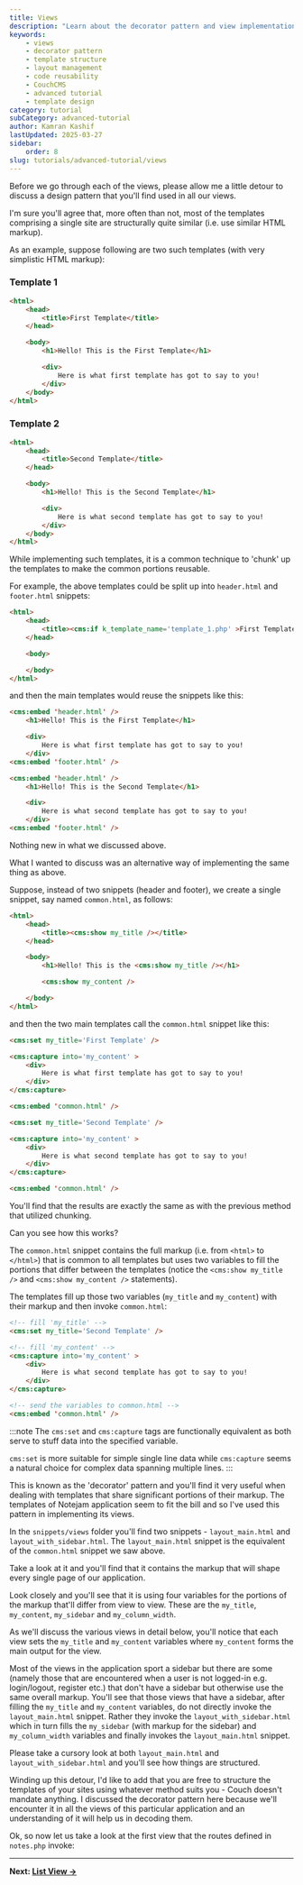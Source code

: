 ---
title: Views
description: "Learn about the decorator pattern and view implementation in CouchCMS, including template structuring, layout management, and code reusability techniques."
keywords:
    - views
    - decorator pattern
    - template structure
    - layout management
    - code reusability
    - CouchCMS
    - advanced tutorial
    - template design
category: tutorial
subCategory: advanced-tutorial
author: Kamran Kashif
lastUpdated: 2025-03-27
sidebar:
    order: 8
slug: tutorials/advanced-tutorial/views
---

Before we go through each of the views, please allow me a little detour to discuss a design pattern that you'll find used in all our views.

I'm sure you'll agree that, more often than not, most of the templates comprising a single site are structurally quite similar (i.e. use similar HTML markup).

As an example, suppose following are two such templates (with very simplistic HTML markup):

### Template 1

```html title="template_1.php"
<html>
    <head>
        <title>First Template</title>
    </head>

    <body>
        <h1>Hello! This is the First Template</h1>

        <div>
            Here is what first template has got to say to you!
        </div>
    </body>
</html>
```

### Template 2

```html title="template_2.php"
<html>
    <head>
        <title>Second Template</title>
    </head>

    <body>
        <h1>Hello! This is the Second Template</h1>

        <div>
            Here is what second template has got to say to you!
        </div>
    </body>
</html>
```

While implementing such templates, it is a common technique to 'chunk' up the templates to make the common portions reusable.

For example, the above templates could be split up into `header.html` and `footer.html` snippets:

```html title="header.html"
<html>
    <head>
        <title><cms:if k_template_name='template_1.php' >First Template<cms:else />Second Template</cms:if></title>
    </head>

    <body>
```

```html title="footer.html"
    </body>
</html>
```

and then the main templates would reuse the snippets like this:

```html title="template_1.php"
<cms:embed 'header.html' />
    <h1>Hello! This is the First Template</h1>

    <div>
        Here is what first template has got to say to you!
    </div>
<cms:embed 'footer.html' />
```

```html title="template_2.php"
<cms:embed 'header.html' />
    <h1>Hello! This is the Second Template</h1>

    <div>
        Here is what second template has got to say to you!
    </div>
<cms:embed 'footer.html' />
```

Nothing new in what we discussed above.

What I wanted to discuss was an alternative way of implementing the same thing as above.

Suppose, instead of two snippets (header and footer), we create a single snippet, say named `common.html`, as follows:

```html title="common.html"
<html>
    <head>
        <title><cms:show my_title /></title>
    </head>

    <body>
        <h1>Hello! This is the <cms:show my_title /></h1>

        <cms:show my_content />

    </body>
</html>
```

and then the two main templates call the `common.html` snippet like this:

```html title="template_1.php"
<cms:set my_title='First Template' />

<cms:capture into='my_content' >
    <div>
        Here is what first template has got to say to you!
    </div>
</cms:capture>

<cms:embed 'common.html' />
```

```html title="template_2.php"
<cms:set my_title='Second Template' />

<cms:capture into='my_content' >
    <div>
        Here is what second template has got to say to you!
    </div>
</cms:capture>

<cms:embed 'common.html' />
```

You'll find that the results are exactly the same as with the previous method that utilized chunking.

Can you see how this works?

The `common.html` snippet contains the full markup (i.e. from `<html>` to `</html>`) that is common to all templates but uses two variables to fill the portions that differ between the templates (notice the `<cms:show my_title />` and `<cms:show my_content />` statements).

The templates fill up those two variables (`my_title` and `my_content`) with their markup and then invoke `common.html`:

```html title="template_2.php"
<!-- fill 'my_title' -->
<cms:set my_title='Second Template' />

<!-- fill 'my_content' -->
<cms:capture into='my_content' >
    <div>
        Here is what second template has got to say to you!
    </div>
</cms:capture>

<!-- send the variables to common.html -->
<cms:embed 'common.html' />
```

:::note
The `cms:set` and `cms:capture` tags are functionally equivalent as both serve to stuff data into the specified variable.

`cms:set` is more suitable for simple single line data while `cms:capture` seems a natural choice for complex data spanning multiple lines.
:::

This is known as the 'decorator' pattern and you'll find it very useful when dealing with templates that share significant portions of their markup. The templates of Notejam application seem to fit the bill and so I've used this pattern in implementing its views.

In the `snippets/views` folder you'll find two snippets - `layout_main.html` and `layout_with_sidebar.html`. The `layout_main.html` snippet is the equivalent of the `common.html` snippet we saw above.

Take a look at it and you'll find that it contains the markup that will shape every single page of our application.

Look closely and you'll see that it is using four variables for the portions of the markup that'll differ from view to view. These are the `my_title`, `my_content`, `my_sidebar` and `my_column_width`.

As we'll discuss the various views in detail below, you'll notice that each view sets the `my_title` and `my_content` variables where `my_content` forms the main output for the view.

Most of the views in the application sport a sidebar but there are some (namely those that are encountered when a user is not logged-in e.g. login/logout, register etc.) that don't have a sidebar but otherwise use the same overall markup. You'll see that those views that have a sidebar, after filling the `my_title` and `my_content` variables, do not directly invoke the `layout_main.html` snippet. Rather they invoke the `layout_with_sidebar.html` which in turn fills the `my_sidebar` (with markup for the sidebar) and `my_column_width` variables and finally invokes the `layout_main.html` snippet.

Please take a cursory look at both `layout_main.html` and `layout_with_sidebar.html` and you'll see how things are structured.

Winding up this detour, I'd like to add that you are free to structure the templates of your sites using whatever method suits you - Couch doesn't mandate anything. I discussed the decorator pattern here because we'll encounter it in all the views of this particular application and an understanding of it will help us in decoding them.

Ok, so now let us take a look at the first view that the routes defined in `notes.php` invoke:

---

**Next: [List View →](../list-view/)**
